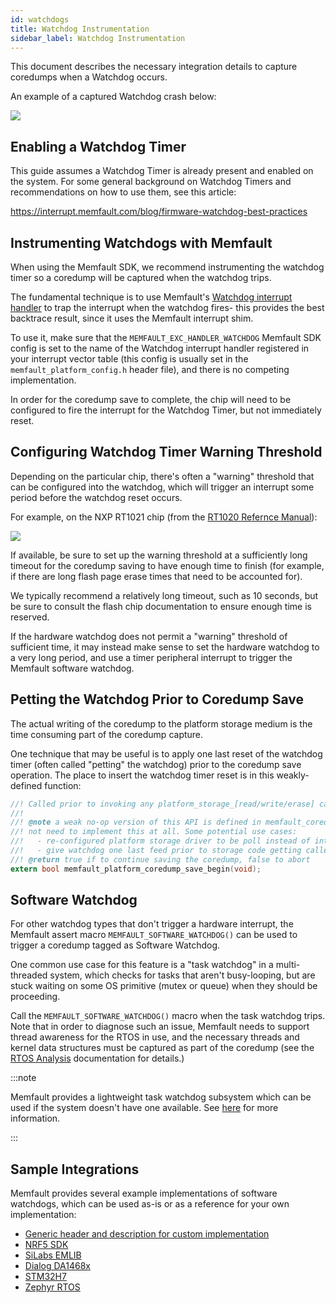 ```yaml
---
id: watchdogs
title: Watchdog Instrumentation
sidebar_label: Watchdog Instrumentation
---
```



<IntegrationCompletePrerequisite />

This document describes the necessary integration details to capture coredumps
when a Watchdog occurs.

An example of a captured Watchdog crash below:

![](/img/docs/mcu/watchdog-example.png)

## Enabling a Watchdog Timer

This guide assumes a Watchdog Timer is already present and enabled on the
system. For some general background on Watchdog Timers and recommendations on
how to use them, see this article:

<https://interrupt.memfault.com/blog/firmware-watchdog-best-practices>

## Instrumenting Watchdogs with Memfault

When using the Memfault SDK, we recommend instrumenting the watchdog timer so a
coredump will be captured when the watchdog trips.

The fundamental technique is to use Memfault's
[Watchdog interrupt handler](https://github.com/memfault/memfault-firmware-sdk/blob/0.33.1/components/panics/src/memfault_fault_handling_arm.c#L286)
to trap the interrupt when the watchdog fires- this provides the best backtrace
result, since it uses the Memfault interrupt shim.

To use it, make sure that the `MEMFAULT_EXC_HANDLER_WATCHDOG` Memfault SDK
config is set to the name of the Watchdog interrupt handler registered in your
interrupt vector table (this config is usually set in the
`memfault_platform_config.h` header file), and there is no competing
implementation.

In order for the coredump save to complete, the chip will need to be configured
to fire the interrupt for the Watchdog Timer, but not immediately reset.

## Configuring Watchdog Timer Warning Threshold

Depending on the particular chip, there's often a "warning" threshold that can
be configured into the watchdog, which will trigger an interrupt some period
before the watchdog reset occurs.

For example, on the NXP RT1021 chip (from the
[RT1020 Refernce Manual](https://www.mouser.com/pdfDocs/NXP_RT1020_RM.pdf)):

![](/img/docs/mcu/watchdog-interrupt-rt1020.png)

If available, be sure to set up the warning threshold at a sufficiently long
timeout for the coredump saving to have enough time to finish (for example, if
there are long flash page erase times that need to be accounted for).

We typically recommend a relatively long timeout, such as 10 seconds, but be
sure to consult the flash chip documentation to ensure enough time is reserved.

If the hardware watchdog does not permit a "warning" threshold of sufficient
time, it may instead make sense to set the hardware watchdog to a very long
period, and use a timer peripheral interrupt to trigger the Memfault software
watchdog.

## Petting the Watchdog Prior to Coredump Save

The actual writing of the coredump to the platform storage medium is the time
consuming part of the coredump capture.

One technique that may be useful is to apply one last reset of the watchdog
timer (often called "petting" the watchdog) prior to the coredump save
operation. The place to insert the watchdog timer reset is in this
weakly-defined function:

```c
//! Called prior to invoking any platform_storage_[read/write/erase] calls upon crash
//!
//! @note a weak no-op version of this API is defined in memfault_coredump.c because many platforms will
//! not need to implement this at all. Some potential use cases:
//!   - re-configured platform storage driver to be poll instead of interrupt based
//!   - give watchdog one last feed prior to storage code getting called it
//! @return true if to continue saving the coredump, false to abort
extern bool memfault_platform_coredump_save_begin(void);
```

## Software Watchdog

For other watchdog types that don't trigger a hardware interrupt, the Memfault
assert macro `MEMFAULT_SOFTWARE_WATCHDOG()` can be used to trigger a coredump
tagged as Software Watchdog.

One common use case for this feature is a "task watchdog" in a multi-threaded
system, which checks for tasks that aren't busy-looping, but are stuck waiting
on some OS primitive (mutex or queue) when they should be proceeding.

Call the `MEMFAULT_SOFTWARE_WATCHDOG()` macro when the task watchdog trips. Note
that in order to diagnose such an issue, Memfault needs to support thread
awareness for the RTOS in use, and the necessary threads and kernel data
structures must be captured as part of the coredump (see the
[RTOS Analysis](/docs/mcu/rtos-analysis/) documentation for details.)

:::note

Memfault provides a lightweight task watchdog subsystem which can be used if the
system doesn't have one available. See
[here](https://github.com/memfault/memfault-firmware-sdk/blob/master/components/include/memfault/core/task_watchdog.h)
for more information.

:::

## Sample Integrations

Memfault provides several example implementations of software watchdogs, which
can be used as-is or as a reference for your own implementation:

- [Generic header and description for custom implementation](https://github.com/memfault/memfault-firmware-sdk/blob/0.33.2/ports/include/memfault/ports/watchdog.h)
- [NRF5 SDK](https://github.com/memfault/memfault-firmware-sdk/blob/0.33.2/ports/nrf5_sdk/software_watchdog.c)
- [SiLabs EMLIB](https://github.com/memfault/memfault-firmware-sdk/blob/0.33.2/ports/emlib/wdog_software_watchdog.c)
- [Dialog DA1468x](https://github.com/memfault/memfault-firmware-sdk/blob/0.33.2/ports/dialog/da1468x/wdog_software_watchdog.c)
- [STM32H7](https://github.com/memfault/memfault-firmware-sdk/blob/0.33.2/ports/stm32cube/h7/lptim_software_watchdog.c)
- [Zephyr RTOS](https://github.com/memfault/memfault-firmware-sdk/blob/0.33.2/ports/zephyr/common/memfault_software_watchdog.c)
